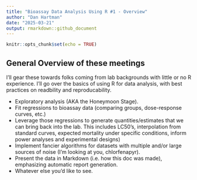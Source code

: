 ```yaml
---
title: "Bioassay Data Analysis Using R #1 - Overview"
author: "Dan Hartman"
date: "2025-03-21"
output: rmarkdown::github_document
---
```


```r
knitr::opts_chunk$set(echo = TRUE)
```

## General Overview of these meetings

I'll gear these towards folks coming from lab backgrounds with little or no R experience. I'll go over the basics of using R for data analysis, with best practices on readbility and reproducability.

- Exploratory analysis (AKA the Honeymoon Stage).
- Fit regressions to bioassay data (comparing groups, dose-response curves, etc.)
- Leverage those regressions to generate quantities/estimates that we can bring back into the lab. This includes LC50's, interpolation from standard curves, expected mortality under specific conditions, inform power analyses and experimental designs)
- Implement fancier algorithms for datasets with multiple and/or large sources of noise (I'm looking at you, chlorfenapyr).
- Present the data in Markdown (i.e. how this doc was made), emphasizing automatic report generation.
- Whatever else you'd like to see.